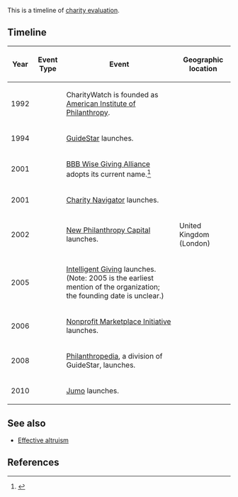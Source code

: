 This is a timeline of [[Charity evaluator|charity evaluation]].

==Timeline==

{| class="sortable wikitable"
! Year !! Event Type !! Event !! Geographic location
|-
| 1992 || || CharityWatch is founded as [[American Institute of Philanthropy]].
|-
| 1994 || || [[GuideStar]] launches.
|-
| 2001 || || [[BBB Wise Giving Alliance]] adopts its current name.<ref>{{cite web |url=http://www.usatoday.com/story/money/personalfinance/2012/12/27/better-business-bureau-charity-ratings-donations/1636957/ |title=BBB's charity ratings, seal of approval under fire |first=Jayne |last=O'Donnell |date=December 27, 2012 |accessdate=April 25, 2016}}</ref>
|-
| 2001 || || [[Charity Navigator]] launches.
|-
| 2002 || || [[New Philanthropy Capital]] launches. || United Kingdom (London)
|-
| 2005 || || [[Intelligent Giving]] launches. (Note: 2005 is the earliest mention of the organization; the founding date is unclear.)
|-
| 2006 || || [[Nonprofit Marketplace Initiative]] launches.
|-
| 2008 || || [[Philanthropedia]], a division of GuideStar, launches.
|-
| 2010 || || [[Jumo]] launches.
|}

==See also==

*[[Effective altruism]]

==References==

{{reflist|30em}}

